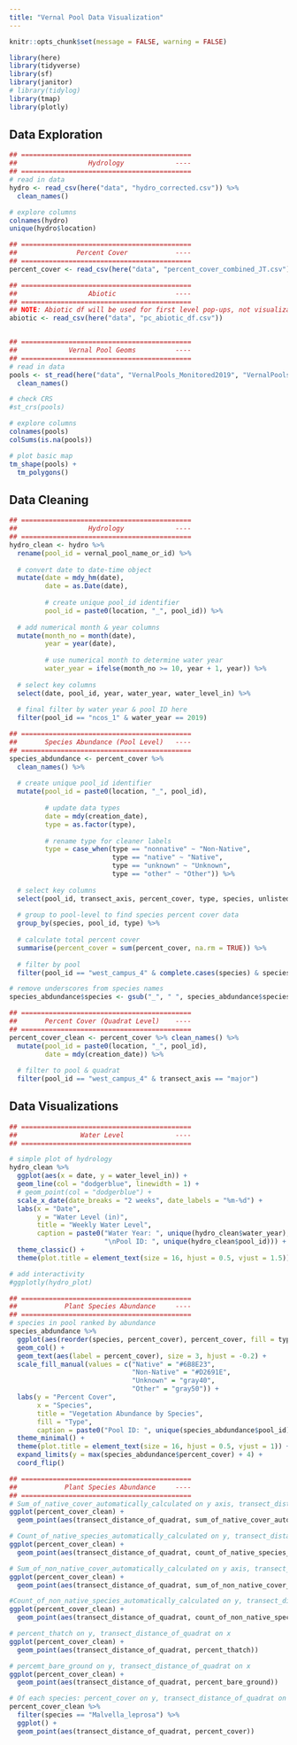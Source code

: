 ```yaml
---
title: "Vernal Pool Data Visualization"
---
```


```r
knitr::opts_chunk$set(message = FALSE, warning = FALSE)
```

```r
library(here)
library(tidyverse)
library(sf)
library(janitor)
# library(tidylog)
library(tmap)
library(plotly)
```

## Data Exploration
```r
## ===========================================
##                  Hydrology             ----
## ===========================================
# read in data 
hydro <- read_csv(here("data", "hydro_corrected.csv")) %>% 
  clean_names()

# explore columns
colnames(hydro)
unique(hydro$location)

## ===========================================
##               Percent Cover            ----
## ===========================================
percent_cover <- read_csv(here("data", "percent_cover_combined_JT.csv"))

## ===========================================
##                  Abiotic               ----
## ===========================================
## NOTE: Abiotic df will be used for first level pop-ups, not visualizations
abiotic <- read_csv(here("data", "pc_abiotic_df.csv"))


## ===========================================
##             Vernal Pool Geoms          ----
## ===========================================
# read in data
pools <- st_read(here("data", "VernalPools_Monitored2019", "VernalPools_Monitored2019.shp")) %>%
  clean_names()

# check CRS
#st_crs(pools)

# explore columns
colnames(pools)
colSums(is.na(pools))

# plot basic map
tm_shape(pools) +
  tm_polygons()

```


## Data Cleaning
```r
## ===========================================
##                  Hydrology             ----
## ===========================================
hydro_clean <- hydro %>% 
  rename(pool_id = vernal_pool_name_or_id) %>% 
  
  # convert date to date-time object
  mutate(date = mdy_hm(date),
         date = as.Date(date),
         
         # create unique pool_id identifier
         pool_id = paste0(location, "_", pool_id)) %>%
  
  # add numerical month & year columns
  mutate(month_no = month(date),
         year = year(date),
         
         # use numerical month to determine water year
         water_year = ifelse(month_no >= 10, year + 1, year)) %>% 
  
  # select key columns
  select(date, pool_id, year, water_year, water_level_in) %>% 
  
  # final filter by water year & pool ID here 
  filter(pool_id == "ncos_1" & water_year == 2019)

## ===========================================
##       Species Abundance (Pool Level)   ----
## ===========================================
species_abdundance <- percent_cover %>% 
  clean_names() %>% 
  
  # create unique pool_id identifier
  mutate(pool_id = paste0(location, "_", pool_id),
         
         # update data types
         date = mdy(creation_date),
         type = as.factor(type),
         
         # rename type for cleaner labels 
         type = case_when(type == "nonnative" ~ "Non-Native",
                          type == "native" ~ "Native",
                          type == "unknown" ~ "Unknown",
                          type == "other" ~ "Other")) %>% 
  
  # select key columns
  select(pool_id, transect_axis, percent_cover, type, species, unlisted_species) %>% 
  
  # group to pool-level to find species percent cover data
  group_by(species, pool_id, type) %>% 
  
  # calculate total percent cover
  summarise(percent_cover = sum(percent_cover, na.rm = TRUE)) %>% 
  
  # filter by pool
  filter(pool_id == "west_campus_4" & complete.cases(species) & species != "unlisted")

# remove underscores from species names
species_abdundance$species <- gsub("_", " ", species_abdundance$species)

## ===========================================
##       Percent Cover (Quadrat Level)    ----
## ===========================================
percent_cover_clean <- percent_cover %>% clean_names() %>%
  mutate(pool_id = paste0(location, "_", pool_id),
         date = mdy(creation_date)) %>% 
  
  # filter to pool & quadrat
  filter(pool_id == "west_campus_4" & transect_axis == "major")

```


## Data Visualizations
```r
## ===========================================
##                Water Level             ----
## ===========================================

# simple plot of hydrology
hydro_clean %>% 
  ggplot(aes(x = date, y = water_level_in)) +
  geom_line(col = "dodgerblue", linewidth = 1) +
  # geom_point(col = "dodgerblue") +
  scale_x_date(date_breaks = "2 weeks", date_labels = "%m-%d") + 
  labs(x = "Date", 
       y = "Water Level (in)", 
       title = "Weekly Water Level",
       caption = paste0("Water Year: ", unique(hydro_clean$water_year),
                        "\nPool ID: ", unique(hydro_clean$pool_id))) +
  theme_classic() +
  theme(plot.title = element_text(size = 16, hjust = 0.5, vjust = 1.5))

# add interactivity
#ggplotly(hydro_plot)

## ===========================================
##            Plant Species Abundance     ----
## ===========================================
# species in pool ranked by abundance
species_abdundance %>% 
  ggplot(aes(reorder(species, percent_cover), percent_cover, fill = type)) +
  geom_col() +
  geom_text(aes(label = percent_cover), size = 3, hjust = -0.2) +
  scale_fill_manual(values = c("Native" = "#6B8E23",
                               "Non-Native" = "#D2691E",
                               "Unknown" = "gray40",
                               "Other" = "gray50")) +
  labs(y = "Percent Cover", 
       x = "Species",
       title = "Vegetation Abundance by Species",
       fill = "Type",
       caption = paste0("Pool ID: ", unique(species_abdundance$pool_id))) +
  theme_minimal() +
  theme(plot.title = element_text(size = 16, hjust = 0.5, vjust = 1)) +
  expand_limits(y = max(species_abdundance$percent_cover) + 4) +
  coord_flip()

## ===========================================
##            Plant Species Abundance     ----
## ===========================================
# Sum_of_native_cover_automatically_calculated on y axis, transect_distance_of_quadrat on x axis
ggplot(percent_cover_clean) +
  geom_point(aes(transect_distance_of_quadrat, sum_of_native_cover_automatically_calculated))

# Count_of_native_species_automatically_calculated on y, transect_distance_of_quadrat on x
ggplot(percent_cover_clean) +
  geom_point(aes(transect_distance_of_quadrat, count_of_native_species_automatically_calculated))

# Sum_of_non_native_cover_automatically_calculated on y axis, transect_distance_of_quadrat on x axis
ggplot(percent_cover_clean) +
  geom_point(aes(transect_distance_of_quadrat, sum_of_non_native_cover_automatically_calculated))

#Count_of_non_native_species_automatically_calculated on y, transect_distance_of_quadrat on x
ggplot(percent_cover_clean) +
  geom_point(aes(transect_distance_of_quadrat, count_of_non_native_species_automatically_calculated))

# percent_thatch on y, transect_distance_of_quadrat on x
ggplot(percent_cover_clean) +
  geom_point(aes(transect_distance_of_quadrat, percent_thatch))

# percemt_bare_ground on y, transect_distance_of_quadrat on x
ggplot(percent_cover_clean) +
  geom_point(aes(transect_distance_of_quadrat, percent_bare_ground))

# Of each species: percent_cover on y, transect_distance_of_quadrat on x (should be able to toggle by species and by transect axis)
percent_cover_clean %>% 
  filter(species == "Malvella_leprosa") %>% 
  ggplot() +
  geom_point(aes(transect_distance_of_quadrat, percent_cover))
```





